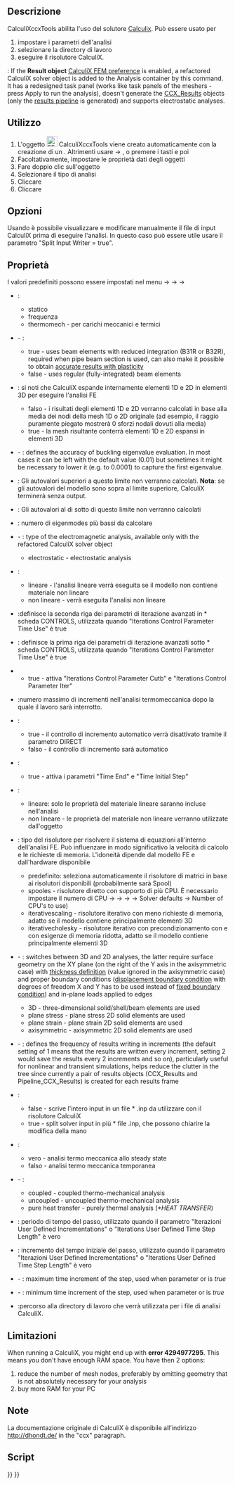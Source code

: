 <languages/>

<div class="mw-translate-fuzzy">
{{Docnav/it|[[FEM_FemMesh2Mesh/it|Converti mesh FEM in mesh]]|[[FEM_SolverCalculiX/it|Solutore CalculiX]]|[[FEM_Workbench/it|FEM]]|IconL=FEM_FemMesh2Mesh.png|IconC=Workbench_FEM.svg|IconR=Fem_Solver.svg}}
</div>

<div class="mw-translate-fuzzy">
{{GuiCommand/it
|Name=FEM SolverCalculixCxxtools
|Name/it=FEM SolverCalculixCxxtools
|MenuLocation=Solve → Solutore CalculiX Standard
|Workbenches=[[FEM_Workbench/it|FEM]]
|Shortcut=
|SeeAlso=[[FEM_tutorial/it|FEM tutorial]]
}}
</div>

<span id="Description"></span>
==Descrizione==

<div class="mw-translate-fuzzy">
CalculiXccxTools abilita l'uso del solutore [https://en.wikipedia.org/wiki/Calculix Calculix]. Può essere usato per
# impostare i parametri dell'analisi
# selezionare la directory di lavoro
# eseguire il risolutore CalculiX.
</div>

{{Version|1.1}}: If the '''Result object''' [[FEM_Preferences#CalculiX|CalculiX FEM preference]] is enabled, a refactored CalculiX solver object is added to the Analysis container by this command. It has a redesigned task panel (works like task panels of the meshers - press Apply to run the analysis), doesn't generate the [[FEM_ResultShow|CCX_Results]] objects (only the [[FEM_PostPipelineFromResult|results pipeline]] is generated) and supports electrostatic analyses.

<span id="Usage"></span>
== Utilizzo ==

<div class="mw-translate-fuzzy">
# L'oggetto [[Image:FEM_Solver.png|24px]] CalculiXccxTools viene creato automaticamente con la creazione di un {{KEY|[[Image:FEM_Analysis.png|24px]] [[FEM_Analysis/it|Contenitore di analisi]]}}. Altrimenti usare {{KEY|Solve}} → {{KEY|Solver CalculiX Standard}} , o premere i tasti {{KEY|S}} e poi {{KEY|X}}
# Facoltativamente, impostare le proprietà dati degli oggetti {{KEY|[[Image:FEM_Solver.png|24px]] CalculiXccxTools}}
# Fare doppio clic sull'oggetto {{KEY|[[Image:FEM_Solver.png|24px]] CalculiXccxTools}}
# Selezionare il tipo di analisi
# Cliccare {{KEY|Write .inp file}}
# Cliccare {{KEY|Run CalculiX}}
</div>

<span id="Options"></span>
== Opzioni ==

<div class="mw-translate-fuzzy">
Usando {{KEY|Edit .inp file}} è possibile visualizzare e modificare manualmente il file di input CalculiX prima di eseguire l'analisi. In questo caso può essere utile usare il parametro "Split Input Writer = true".
</div>

<span id="Properties"></span>
== Proprietà ==

<div class="mw-translate-fuzzy">
I valori predefiniti possono essere impostati nel menu {{KEY|Modifica}} → {{KEY|Preferenze}} → {{KEY|FEM}} → {{KEY|CalculiX}}
</div>

<div class="mw-translate-fuzzy">
* {{PropertyData|Analysis Type}}:
** statico
** frequenza
** thermomech - per carichi meccanici e termici
</div>

* {{PropertyData|Beam Reduced Integration}} - {{Version|1.0}}:
** true - uses beam elements with reduced integration (B31R or B32R), required when pipe beam section is used, can also make it possible to obtain [https://forum.freecad.org/viewtopic.php?t=61233 accurate results with plasticity]
** false - uses regular (fully-integrated) beam elements

<div class="mw-translate-fuzzy">
* {{PropertyData|Beam Shell Result Output 3D}}: si noti che CalculiX espande internamente elementi 1D e 2D in elementi 3D per eseguire l'analisi FE
** falso - i risultati degli elementi 1D e 2D verranno calcolati in base alla media dei nodi della mesh 1D o 2D originale (ad esempio, il raggio puramente piegato mostrerà 0 sforzi nodali dovuti alla media)
** true - la mesh risultante conterrà elementi 1D e 2D espansi in elementi 3D
</div>

* {{PropertyData|Buckling Accuracy}} - {{Version|1.1}}: defines the accuracy of buckling eigenvalue evaluation. In most cases it can be left with the default value (0.01) but sometimes it might be necessary to lower it (e.g. to 0.0001) to capture the first eigenvalue.

* {{PropertyData|Eigenmode High Limit}}: Gli autovalori superiori a questo limite non verranno calcolati. '''Nota''': se gli autovalori del modello sono sopra al limite superiore, CalculiX terminerà senza output.

* {{PropertyData|Eigenmode Low Limit}}: Gli autovalori al di sotto di questo limite non verranno calcolati

* {{PropertyData|Eigenmodes Count}}: numero di eigenmodes più bassi da calcolare

* {{PropertyData|Electromagnetic Mode}} - {{Version|1.0}}: type of the electromagnetic analysis, available only with the refactored CalculiX solver object
** electrostatic - electrostatic analysis

<div class="mw-translate-fuzzy">
* {{PropertyData|Geometric Nonlinearity}}:
** lineare - l'analisi lineare verrà eseguita se il modello non contiene materiale non lineare
** non lineare - verrà eseguita l'analisi non lineare
</div>

<div class="mw-translate-fuzzy">
* {{PropertyData|Iterations Control parameter Cutb}}:definisce la seconda riga dei parametri di iterazione avanzati in * scheda CONTROLS, utilizzata quando "Iterations Control Parameter Time Use" è true
</div>

<div class="mw-translate-fuzzy">
* {{PropertyData|Iterations Control Parameter Iter}}: definisce la prima riga dei parametri di iterazione avanzati sotto * scheda CONTROLS, utilizzata quando "Iterations Control Parameter Time Use" è true
</div>

<div class="mw-translate-fuzzy">
* {{PropertyData|Iterations Control Parameter Time Use}}
** true - attiva "Iterations Control Parameter Cutb" e "Iterations Control Parameter Iter"
</div>

<div class="mw-translate-fuzzy">
* {{PropertyData|Iterations Thermo Mech Maximum}}:numero massimo di incrementi nell'analisi termomeccanica dopo la quale il lavoro sarà interrotto.
</div>

* {{PropertyData|Iterations User Defined Incrementations}}:
** true - il controllo di incremento automatico verrà disattivato tramite il parametro DIRECT
** falso - il controllo di incremento sarà automatico

<div class="mw-translate-fuzzy">
* {{PropertyData|Iterations User Defined Time Step Length}}:
** true - attiva i parametri "Time End" e "Time Initial Step"
</div>

<div class="mw-translate-fuzzy">
* {{PropertyData|Material Nonlinearity}}:
** lineare: solo le proprietà del materiale lineare saranno incluse nell'analisi
** non lineare - le proprietà del materiale non lineare verranno utilizzate dall'oggetto {{KEY|[[Image:FEM_MaterialMechanicalNonlinear.png|24px]] '''[[FEM_MaterialMechanicalNonlinear|Nonlinear mechanical material]]'''}}
</div>

<div class="mw-translate-fuzzy">
* {{PropertyData|Matrix Solver Type}}: tipo del risolutore per risolvere il sistema di equazioni all'interno dell'analisi FE. Può influenzare in modo significativo la velocità di calcolo e le richieste di memoria. L'idoneità dipende dal modello FE e dall'hardware disponibile
** predefinito: seleziona automaticamente il risolutore di matrici in base ai risolutori disponibili (probabilmente sarà Spool)
** spooles - risolutore diretto con supporto di più CPU. È necessario impostare il numero di CPU {{KEY|Edit}} → {{KEY|Preferences}} → {{KEY|FEM}} → {{KEY|CalculiX}} → Solver defaults → Number of CPU's to use)
** iterativescaling - risolutore iterativo con meno richieste di memoria, adatto se il modello contiene principalmente elementi 3D
** iterativecholesky - risolutore iterativo con precondizionamento con e con esigenze di memoria ridotta, adatto se il modello contiene principalmente elementi 3D
</div>

* {{PropertyData|Model Space}} - {{Version|1.0}}: switches between 3D and 2D analyses, the latter require surface geometry on the XY plane (on the right of the Y axis in the axisymmetric case) with [[FEM_ElementGeometry2D|thickness definition]] (value ignored in the axisymmetric case) and proper boundary conditions ([[FEM_ConstraintDisplacement|displacement boundary condition]] with degrees of freedom X and Y has to be used instead of [[FEM_ConstraintFixed|fixed boundary condition]]) and in-plane loads applied to edges
** 3D - three-dimensional solid/shell/beam elements are used
** plane stress - plane stress 2D solid elements are used
** plane strain - plane strain 2D solid elements are used
** axisymmetric - axisymmetric 2D solid elements are used

* {{PropertyData|Output Frequency}} - {{Version|1.0}}: defines the frequency of results writing in increments (the default setting of 1 means that the results are written every increment, setting 2 would save the results every 2 increments and so on), particularly useful for nonlinear and transient simulations, helps reduce the clutter in the tree since currently a pair of results objects (CCX_Results and Pipeline_CCX_Results) is created for each results frame

* {{PropertyData|Split Input Writer}}:
** false - scrive l'intero input in un file * .inp da utilizzare con il risolutore CalculiX
** true - split solver input in più * file .inp, che possono chiarire la modifica della mano

<div class="mw-translate-fuzzy">
* {{PropertyData|Thermo Mechanical Steady State}}:
** vero - analisi termo meccanica allo steady state
** falso - analisi termo meccanica temporanea
</div>

* {{PropertyData|Thermo Mech Type}} - {{Version|1.0}}:
** coupled - coupled thermo-mechanical analysis
** uncoupled - uncoupled thermo-mechanical analysis
** pure heat transfer - purely thermal analysis (''*HEAT TRANSFER'')

<div class="mw-translate-fuzzy">
* {{PropertyData|Time End}}: periodo di tempo del passo, utilizzato quando il parametro "Iterazioni User Defined Incrementations" o "Iterations User Defined Time Step Length" è vero
</div>

<div class="mw-translate-fuzzy">
* {{PropertyData|Time Initial Step}}: incremento del tempo iniziale del passo, utilizzato quando il parametro "Iterazioni User Defined Incrementations" o "Iterations User Defined Time Step Length" è vero
</div>

* {{PropertyData|Time Maximum Step}} - {{Version|1.0}}: maximum time increment of the step, used when parameter {{PropertyData|Iterations User Defined Incrementations}} or {{PropertyData|Iterations User Defined Time Step Length}} is ''true''

* {{PropertyData|Time Minimum Step}} - {{Version|1.0}}: minimum time increment of the step, used when parameter {{PropertyData|Iterations User Defined Incrementations}} or {{PropertyData|Iterations User Defined Time Step Length}} is ''true''

* {{PropertyData|Working Dir}}:percorso alla directory di lavoro che verrà utilizzata per i file di analisi CalculiX.

<span id="Limitations"></span>
==Limitazioni==

When running a CalculiX, you might end up with '''error 4294977295'''. This means you don't have enough RAM space. You have then 2 options:
# reduce the number of mesh nodes, preferably by omitting geometry that is not absolutely necessary for your analysis
# buy more RAM for your PC

<span id="Notes"></span>
== Note ==

La documentazione originale di CalculiX è disponibile all'indirizzo http://dhondt.de/ in the "ccx" paragraph.

<span id="Scripting"></span>
== Script ==


<div class="mw-translate-fuzzy">
{{Docnav/it|[[FEM_FemMesh2Mesh/it|Converti mesh FEM in mesh]]|[[FEM_SolverCalculiX/it|Solutore CalculiX]]|[[FEM_Workbench/it|FEM]]|IconL=FEM_FemMesh2Mesh.png|IconC=Workbench_FEM.svg|IconR=Fem_Solver.svg}}
</div>

{{FEM Tools navi{{#translation:}}}}
{{Userdocnavi{{#translation:}}}}